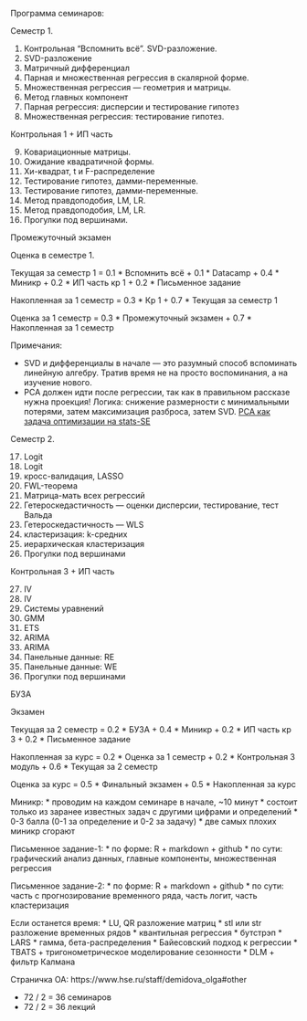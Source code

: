 Программа семинаров:

Семестр 1.

1. Контрольная "Вспомнить всё". SVD-разложение.
2. SVD-разложение
3. Матричный дифференциал
4. Парная и множественная регрессия в скалярной форме.
5. Множественная регрессия — геометрия и матрицы.
6. Метод главных компонент
7. Парная регрессия: дисперсии и тестирование гипотез
8. Множественная регрессия: тестирование гипотез.

Контрольная 1 + ИП часть

9. Ковариационные матрицы.
10. Ожидание квадратичной формы.
11. Хи-квадрат, t и F-распределение
12. Тестирование гипотез, дамми-переменные.
13. Тестирование гипотез, дамми-переменные.
14. Метод правдоподобия, LM, LR.
15. Метод правдоподобия, LM, LR.
16. Прогулки под вершинами.

Промежуточный экзамен


Оценка в семестре 1.

Текущая за семестр 1 = 0.1 * Вспомнить всё + 0.1 * Datacamp + 0.4 * Миникр + 0.2 * ИП часть кр 1 + 0.2 * Письменное задание

Накопленная за 1 семестр = 0.3 * Кр 1 + 0.7 * Текущая за семестр 1

Оценка за 1 семестр = 0.3 * Промежуточный экзамен + 0.7 * Накопленная за 1 семестр

Примечания: 

* SVD и дифференциалы в начале — это разумный способ вспоминать линейную алгебру. 
Тратив время не на просто воспоминания, а на изучение нового. 
* PCA должен идти после регрессии, так как в правильном рассказе нужна проекция!
Логика: снижение размерности с минимальными потерями, затем максимизация разброса, затем SVD.
[PCA как задача оптимизации на stats-SE](https://stats.stackexchange.com/questions/10251)

Семестр 2.

17. Logit
18. Logit
19. кросс-валидация, LASSO
20. FWL-теорема
21. Матрица-мать всех регрессий
22. Гетероскедастичность — оценки дисперсии, тестирование, тест Вальда
23. Гетероскедастичность — WLS
24. кластеризация: k-средних
25. иерархическая кластеризация
26. Прогулки под вершинами


Контрольная 3 + ИП часть

27. IV
28. IV
29. Системы уравнений
30. GMM
31. ETS
32. ARIMA
33. ARIMA
34. Панельные данные: RE
35. Панельные данные: WE
36. Прогулки под вершинами

БУЗА

Экзамен


Текущая за 2 семестр = 0.2 * БУЗА + 0.4 * Миникр + 0.2 * ИП часть кр 3 + 0.2 * Письменное задание

Накопленная за курс = 0.2 * Оценка за 1 семестр + 0.2 * Контрольная 3 модуль +
0.6 * Текущая за 2 семестр

Оценка за курс = 0.5 * Финальный экзамен + 0.5 * Накопленная за курс



Миникр:
* проводим на каждом семинаре в начале, ~10 минут
* состоит только из заранее известных задач с другими цифрами и определений
* 0-3 балла (0-1 за определение и 0-2 за задачу)
* две самых плохих миникр сгорают

Письменное задание-1:
* по форме: R + markdown + github
* по сути: графический анализ данных, главные компоненты, множественная регрессия


Письменное задание-2:
* по форме: R + markdown + github
* по сути: часть с прогнозирование временного ряда, часть логит, часть кластеризация


Если останется время:
* LU, QR разложение матриц
* stl или str разложение временных рядов
* квантильная регрессия
* бутстрэп
* LARS
* гамма, бета-распределения
* Байесовский подход к регрессии
* TBATS + тригонометрическое моделирование сезонности
* DLM + фильтр Калмана


Страничка ОА:
https://www.hse.ru/staff/demidova_olga#other

* 72 / 2 = 36 семинаров
* 72 / 2 = 36 лекций



